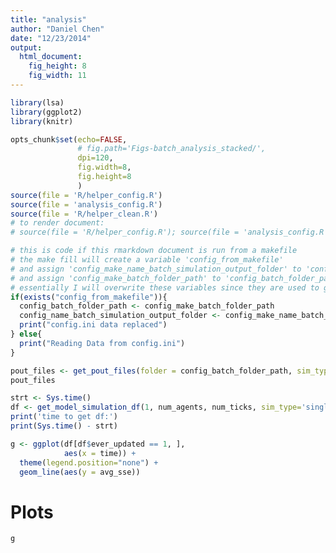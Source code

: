 ```yaml
---
title: "analysis"
author: "Daniel Chen"
date: "12/23/2014"
output:
  html_document:
    fig_height: 8
    fig_width: 11
---
```


```r
library(lsa)
library(ggplot2)
library(knitr)

opts_chunk$set(echo=FALSE,
               # fig.path='Figs-batch_analysis_stacked/',
               dpi=120,
               fig.width=8,
               fig.height=8
               )
source(file = 'R/helper_config.R')
source(file = 'analysis_config.R')
source(file = 'R/helper_clean.R')
# to render document:
# source(file = 'R/helper_config.R'); source(file = 'analysis_config.R'); source(file = 'R/helper_clean.R'); rmarkdown::render('analysis.Rmd', output_file=paste(config_name_batch_simulation_output_folder, 'html', sep = '.'), output_dir='config_simulation_results_folder')
```

```r
# this is code if this rmarkdown document is run from a makefile
# the make fill will create a variable 'config_from_makefile'
# and assign 'config_make_name_batch_simulation_output_folder' to 'config_name_batch_simulation_output_folder'
# and assign 'config_make_batch_folder_path' to 'config_batch_folder_path'
# essentially I will overwrite these variables since they are used to get the .pout files
if(exists("config_from_makefile")){
  config_batch_folder_path <- config_make_batch_folder_path
  config_name_batch_simulation_output_folder <- config_make_name_batch_simulation_output_folder
  print("config.ini data replaced")
} else{
  print("Reading Data from config.ini")
}
```

```r
pout_files <- get_pout_files(folder = config_batch_folder_path, sim_type = 'single')
pout_files
```

```r
strt <- Sys.time()
df <- get_model_simulation_df(1, num_agents, num_ticks, sim_type='single')
print('time to get df:')
print(Sys.time() - strt)
```

```r
g <- ggplot(df[df$ever_updated == 1, ], 
            aes(x = time)) + 
  theme(legend.position="none") +
  geom_line(aes(y = avg_sse))
```

# Plots
```r
g
```
